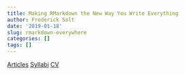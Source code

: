 ```yaml
---
title: Making RMarkdown the New Way You Write Everything
author: Frederick Solt
date: '2019-01-18'
slug: rmarkdown-everywhere
categories: []
tags: []
---
```


[Articles](http://svmiller.com/blog/2016/02/svm-r-markdown-manuscript/)
[Syllabi](http://svmiller.com/blog/2016/07/r-markdown-syllabus/)
[CV](http://svmiller.com/blog/2016/03/svm-r-markdown-cv/)
